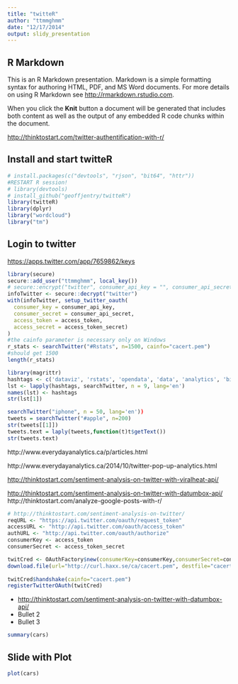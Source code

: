 ```yaml
---
title: "twitteR"
author: "ttmmghmm"
date: "12/17/2014"
output: slidy_presentation
---
```


## R Markdown

This is an R Markdown presentation. Markdown is a simple formatting syntax for authoring HTML, PDF, and MS Word documents. For more details on using R Markdown see <http://rmarkdown.rstudio.com>.

When you click the **Knit** button a document will be generated that includes both content as well as the output of any embedded R code chunks within the document.

<http://thinktostart.com/twitter-authentification-with-r/>

## Install and start twitteR
```r
# install.packages(c("devtools", "rjson", "bit64", "httr"))
#RESTART R session!
# library(devtools)
# install_github("geoffjentry/twitteR")
library(twitteR)
library(dplyr)
library("wordcloud")
library("tm")
```

## Login to twitter
<https://apps.twitter.com/app/7659862/keys>
```r
library(secure)
secure::add_user("ttmmghmm", local_key())
# secure::encrypt("twitter", consumer_api_key = "", consumer_api_secret = "", access_token = "", access_token_secret = "" )
infoTwitter <- secure::decrypt("twitter")
with(infoTwitter, setup_twitter_oauth(
  consumer_key = consumer_api_key, 
  consumer_secret = consumer_api_secret, 
  access_token = access_token, 
  access_secret = access_token_secret) 
)
#the cainfo parameter is necessary only on Windows
r_stats <- searchTwitter("#Rstats", n=1500, cainfo="cacert.pem")
#should get 1500
length(r_stats)

```

```r
library(magrittr)
hashtags <- c('dataviz', 'rstats', 'opendata', 'data', 'analytics', 'bigdata', 'spark', 'sparkr')
lst <- lapply(hashtags, searchTwitter, n = 9, lang='en')
names(lst) <- hashtags
str(lst[1])
```


```r
searchTwitter("iphone", n = 50, lang='en'))
tweets = searchTwitter("#apple", n=200)
str(tweets[[1]])
tweets.text = laply(tweets,function(t)t$getText())
str(tweets.text)
```

 
http://www.everydayanalytics.ca/p/articles.html
 
http://www.everydayanalytics.ca/2014/10/twitter-pop-up-analytics.html

<http://thinktostart.com/sentiment-analysis-on-twitter-with-viralheat-api/>

<http://thinktostart.com/sentiment-analysis-on-twitter-with-datumbox-api/>
http://thinktostart.com/analyze-google-posts-with-r/

```r
# http://thinktostart.com/sentiment-analysis-on-twitter/
reqURL <- "https://api.twitter.com/oauth/request_token"
accessURL <- "http://api.twitter.com/oauth/access_token"
authURL <- "http://api.twitter.com/oauth/authorize"
consumerKey <- access_token
consumerSecret <- access_token_secret

twitCred <- OAuthFactory$new(consumerKey=consumerKey,consumerSecret=consumerSecret,requestURL=reqURL,accessURL=accessURL,authURL=authURL) 
download.file(url="http://curl.haxx.se/ca/cacert.pem", destfile="cacert.pem")
 
twitCred$handshake(cainfo="cacert.pem")
registerTwitterOAuth(twitCred)
```



- <http://thinktostart.com/sentiment-analysis-on-twitter-with-datumbox-api/>
- Bullet 2
- Bullet 3


```r
summary(cars)
```

## Slide with Plot

```r
plot(cars)
```

